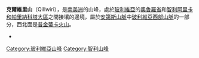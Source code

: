 {{Coord|18|50|35|S|68|55|32|W|display=title}}

'''克爾維里山'''（Qillwiri），是[[南美洲|南美洲]]的山峰，處於[[玻利維亞|玻利維亞]]的[[奧魯羅省|奧魯羅省]]和[[智利|智利]][[阿里卡和帕里納科塔大區|阿里卡和帕里納科塔大區]]之間接壤的邊境，屬於[[安第斯山脈|安第斯山脈]]中[[玻利維亞西部山脈|玻利維亞西部山脈]]的一部分，西北面是[[普金蒂卡火山|普金蒂卡火山]]。

*{{cite web|url=http://www.ine.gob.bo/publicaciones/visorPdf.aspx?Codigo=040901&tipo=1|title=Sabaya|author=<!--Staff writer(s); no by-line.-->|date=|website=|publisher=|accessdate=September 12, 2014|deadurl=yes|archiveurl=https://web.archive.org/web/20140813210024/http://www.ine.gob.bo/publicaciones/visorPdf.aspx?Codigo=040901&tipo=1|archivedate=2014年8月13日}}

{{Bolivia-geo-stub}}
{{Chile-geo-stub}}
[[Category:玻利維亞山峰|Category:玻利維亞山峰]]
[[Category:智利山峰|Category:智利山峰]]